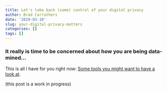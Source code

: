 ```yaml
---
title: Let's take back (some) control of your digital privacy
author: Brad Carruthers
date: '2019-03-10'
slug: your-digital-privacy-matters
categories: []
tags: []
---
```


### It really is time to be concerned about how you are being data-mined...

This is all I have for you right now: <a href="https://www.privacytools.io" target="_blank">Some tools you might want to have a look at</a>.

(this post is a work in progress)

